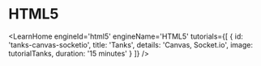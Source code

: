 

# HTML5

<LearnHome
  engineId='html5'
  engineName='HTML5'
  tutorials={[
    {
      id: 'tanks-canvas-socketio',
      title: 'Tanks',
      details: 'Canvas, Socket.io',
      image: tutorialTanks,
      duration: '15 minutes'
    }
  ]}
/>
